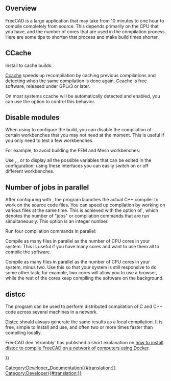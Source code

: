 <languages/>
<translate>

<!--T:8-->
{{Docnav
|[[FreeCAD_Docker_CLI_mode|FreeCAD Docker CLI mode]]
|[[Third_Party_Libraries|Third Party Libraries]]
}}

</translate>
{{TOCright}}
<translate>

==Overview== <!--T:15--> 

<!--T:1-->
FreeCAD is a large application that may take from 10 minutes to one hour to compile completely from source. This depends primarily on the CPU that you have, and the number of cores that are used in the compilation process. Here are some tips to shorten that process and make build times shorter.

== CCache == <!--T:16-->

<!--T:2-->
Install {{incode|ccache}} to cache builds.

<!--T:17-->
[https://ccache.dev/ Ccache] speeds up recompilation by caching previous compilations and detecting when the same compilation is done again. Ccache is free software, released under GPLv3 or later.

<!--T:23-->
On most systems ccache will be automatically detected and enabled, you can use the {{incode|FREECAD_USE_CCACHE}} {{incode|cmake}} option to control this behavior.

== Disable modules == <!--T:18-->

<!--T:3-->
When using {{incode|cmake}} to configure the build, you can disable the compilation of certain workbenches that you may not need at the moment. This is useful if you only need to test a few workbenches.

<!--T:10-->
For example, to avoid building the FEM and Mesh workbenches:

</translate>
{{Code|code=
cmake -DBUILD_FEM=OFF -DBUILD_MESH=OFF ../freecad-source
}}
<translate>

<!--T:11-->
Use {{incode|cmake-gui}}, {{incode|cmake-curses-gui}}, or {{incode|cmake-qt-gui}} to display all the possible variables that can be edited in the configuration; using these interfaces you can easily switch on or off different workbenches.

== Number of jobs in parallel == <!--T:19-->

<!--T:4-->
After configuring with {{incode|cmake}}, the {{incode|make}} program launches the actual C++ compiler to work on the source code files. You can speed up compilation by working on various files at the same time. This is achieved with the {{incode|-j}} option of {{incode|make}}, which denotes the number of "jobs" or compilation commands that are run simultaneously. This option is an integer number.

<!--T:12-->
Run four compilation commands in parallel:

</translate>
{{Code|code=
make -j4
}}
<translate>

<!--T:13-->
Compile as many files in parallel as the number of CPU cores in your system. This is useful if you have many cores and want to use them all to compile the software.

</translate>
{{code|code=
make -j$(nproc)
}}
<translate>

<!--T:14-->
Compile as many files in parallel as the number of CPU cores in your system, minus two. Use this so that your system is still responsive to do some other task; for example, two cores will allow you to use a browser, while the rest of the cores keep compiling the software on the background.

</translate>
{{code|code=
make -j$(nproc --ignore=2)
}}
<translate>

== distcc == <!--T:20-->

<!--T:7-->
The {{incode|distcc}} program can be used to perform distributed compilation of C and C++ code across several machines in a network.

<!--T:21-->
[https://www.distcc.org/ Distcc] should always generate the same results as a local compilation. It is free, simple to install and use, and often two or more times faster than compiling locally.

<!--T:22-->
FreeCAD dev 'etrombly' has published a short explanation on [https://forum.freecadweb.org/viewtopic.php?f=4&t=50810&p=459142#p458614 how to install distcc to compile FreeCAD on a network of computers using Docker].


<!--T:5-->
{{Docnav
|[[FreeCAD_Docker_CLI_mode|FreeCAD Docker CLI mode]]
|[[Third_Party_Libraries|Third Party Libraries]]
}}

</translate>
{{Userdocnavi{{#translation:}}}}
[[Category:Developer_Documentation{{#translation:}}]]
[[Category:Developer{{#translation:}}]]